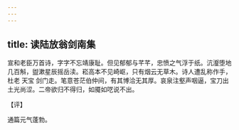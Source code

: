 ```yaml
---
---
---
```

title: 读陆放翁剑南集
---







宣和老臣万首诗，字字不忘靖康耻。但见郁郁与芊芊，忠愤之气浮于纸。沆瀣堕地几百斛，盥漱星辰摇岳渎。崧高本不见崎岖，只有烟云无草木。诗人遭乱称作手，杜老 天宝 剑门走。笔意苍茫伯仲间，有其博洽无其厚。哀泉注壑声咽逼，宝刀出土光尚涩。二帝欲归不得归，如魇如呓说不出。

【评】

通篇元气蓬勃。